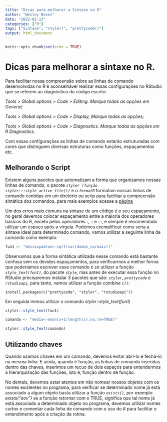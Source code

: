 ```yaml
---
title: "Dicas para melhorar a Sintaxe no R"
author: "Wesley Neves"
date: "2022-01-13"
categories: ["R"]
tags: ["Sintaxe", "style()", "prettycode()"]
output: html_document
---
```


```r
knitr::opts_chunk$set(echo = TRUE)
```

# Dicas para melhorar a sintaxe no R.

Para facilitar nossa compreensão sobre as linhas de comando desenvolvidas no R é aconselhável realizar essas configurações no RStudio que se referem ao diagnóstico do código escrito:

*Tools \> Global options \> Code \> Editing. Marque todas as opções em General;*

*Tools \> Global options \> Code \> Display, Marque todas as opções;*

*Tools \> Global options \> Code \> Diagnostics. Marque todas as opções em R Diagnostics.*

Com essas configurações as linhas de comando estarão estruturadas com cores que distinguem diversas estruturas como funções, espaçamentos etc.

## Melhorando o Script

Existem alguns pacotes que automatizam a forma que organizamos nossas linhas de comando, o pacote *`styler (função styler:::style_active_file())`* e o *`formatR`* formatam nossas linhas de comando contidas em um diretório ou scrip para facilitar a compreensão sintática dos comandos. para mais exemplos acesse a [página](https://yihui.org/formatr)

Um dos erros mais comuns na sintaxe de um código é o seu espaçamento, no geral devemos colocar espaçamento entre a maioria dos operadores básicos do R, exceto pelos operadores :, :: e :::, e sempre é recomendado utilizar um espaço após a vírgula. Podemos exemplificar como seria a sintaxe ideal para determinado comando, vamos utilizar a seguinte linha de comando como exemplo:

```r
fun1 <- "desviopadrao<-sqrt(var(dados_normais))"
```

Observamos que a forma sintática utilizada nesse comando está bastante confusa sem os devidos espaçamentos, para verificarmos a melhor forma que poderíamos escrever esse comando é só utilizar a função *`style_text(fun1)`*, do pacote *`style`,* mas antes de executar essa função no RStudio precisaremos instalar 3 pacotes que são: *`styler`, `prettycode` e `rstudioapi`,* para tanto, vamos utilizar a função *combine `c()`:*

`install.packages(c("prettycode", "styler", "rstudioapi"))`

Em seguida iremos utilizar o comando *styler::style_text(fun1)*

```r
styler::style_text(fun1)
```

```r
comando <- "media<-mean(x+1/length(x),na.rm=TRUE)"
```

```r
styler::style_text(comando)
```

## Utilizando chaves

Quando usamos chaves em um comando, devemos evitar abri-lo e fechá-lo na mesma linha. E ainda, quando é função, as linhas de comando inseridas dentro das chaves, inserimos um recuo de dois espaços para entendermos a hierarquização das funções, isto é, função dentro de função.

No demais, devemos estar atentos em não nomear nossos objetos com os nomes existentes no programa, para verificar se determinado nome já está associado a algum objeto basta utilizar a função *`exists()`,* por exemplo: *exists("aov")* se a função retornar com o TRUE, significa que tal nome já está associado a determinado objeto no programa, devemos utilizar nomes curtos e comentar cada linha de comando com o uso do \# para facilitar o entendimento após a criação da rotina.